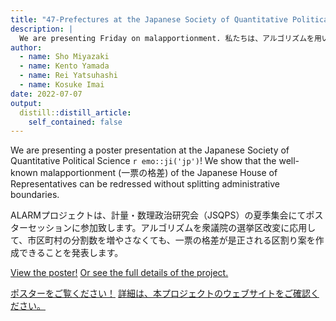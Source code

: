 ```yaml
---
title: "47-Prefectures at the Japanese Society of Quantitative Political Science"
description: |
  We are presenting Friday on malapportionment. 私たちは、アルゴリズムを用いた一票の格差の是正について、金曜日に発表します。
author:
  - name: Sho Miyazaki
  - name: Kento Yamada
  - name: Rei Yatsuhashi
  - name: Kosuke Imai
date: 2022-07-07
output:
  distill::distill_article:
    self_contained: false
---
```



We are presenting a poster presentation at the Japanese Society of Quantitative Political Science `r emo::ji('jp')`! We show that the well-known malapportionment (一票の格差) of the Japanese House of Representatives can be redressed without splitting administrative boundaries.

ALARMプロジェクトは、計量・数理政治研究会（JSQPS）の夏季集会にてポスターセッションに参加致します。アルゴリズムを衆議院の選挙区改変に応用して、市区町村の分割数を増やさなくても、一票の格差が是正される区割り案を作成できることを発表します。

[View the poster!](https://alarm-redist.github.io/japan/posts/ALARM_Japan_JSQPS_2022_Summer.pdf)
[Or see the full details of the project.](https://alarm-redist.github.io/japan/en/)

[ポスターをご覧ください！](https://alarm-redist.github.io/japan/posts/ALARM_Japan_JSQPS_2022_Summer.pdf)
[詳細は、本プロジェクトのウェブサイトをご確認ください。](https://alarm-redist.github.io/japan/)
